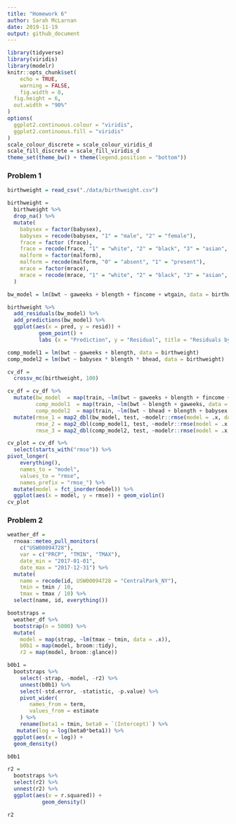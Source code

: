 ```yaml
---
title: "Homework 6"
author: Sarah McLarnan
date: 2019-11-19
output: github_document
---
```


```r
library(tidyverse)
library(viridis)
library(modelr)
knitr::opts_chunk$set(
	echo = TRUE,
	warning = FALSE,
	fig.width = 8, 
  fig.height = 6,
  out.width = "90%"
)
options(
  ggplot2.continuous.colour = "viridis",
  ggplot2.continuous.fill = "viridis"
)
scale_colour_discrete = scale_colour_viridis_d
scale_fill_discrete = scale_fill_viridis_d
theme_set(theme_bw() + theme(legend.position = "bottom"))
```

### Problem 1

```r
birthweight = read_csv("./data/birthweight.csv")

birthweight = 
  birthweight %>%
  drop_na() %>%
  mutate(
    babysex = factor(babysex),
    babysex = recode(babysex, "1" = "male", "2" = "female"),
    frace = factor (frace),
    frace = recode(frace, "1" = "white", "2" = "black", "3" = "asian", "4" = "puerto rican", "8" = "other", "9" = "unkown"),
    malform = factor(malform), 
    malform = recode(malform, "0" = "absent", "1" = "present"),
    mrace = factor(mrace), 
    mrace = recode(mrace, "1" = "white", "2" = "black", "3" = "asian", "4" = "puerto rican", "8" = "other")
  )
```

```r
bw_model = lm(bwt ~ gaweeks + blength + fincome + wtgain, data = birthweight)

birthweight %>%
  add_residuals(bw_model) %>%
  add_predictions(bw_model) %>%
  ggplot(aes(x = pred, y = resid)) +
          geom_point() +
          labs (x = "Prediction", y = "Residual", title = "Residuals by Prediction of Proposed Birthweight Model")

comp_model1 = lm(bwt ~ gaweeks + blength, data = birthweight)
comp_model2 = lm(bwt ~ babysex * blength * bhead, data = birthweight)
```

```r
cv_df = 
  crossv_mc(birthweight, 100)

cv_df = cv_df %>% 
  mutate(bw_model  = map(train, ~lm(bwt ~ gaweeks + blength + fincome + wtgain, data = .x)),
         comp_model1  = map(train, ~lm(bwt ~ blength + gaweeks, data = .x)),
         comp_model2  = map(train, ~lm(bwt ~ bhead + blength + babysex +  bhead*blength + bhead*babysex + blength*babysex + bhead*blength*babysex, data = .x))) %>% 
  mutate(rmse_1 = map2_dbl(bw_model, test, ~modelr::rmse(model = .x, data = .y)),
         rmse_2 = map2_dbl(comp_model1, test, ~modelr::rmse(model = .x, data = .y)),
         rmse_3 = map2_dbl(comp_model2, test, ~modelr::rmse(model = .x, data = .y)))

cv_plot = cv_df %>% 
  select(starts_with("rmse")) %>% 
pivot_longer(
    everything(),
    names_to = "model", 
    values_to = "rmse",
    names_prefix = "rmse_") %>% 
  mutate(model = fct_inorder(model)) %>% 
  ggplot(aes(x = model, y = rmse)) + geom_violin()
cv_plot 
```

### Problem 2

```r
weather_df = 
  rnoaa::meteo_pull_monitors(
    c("USW00094728"),
    var = c("PRCP", "TMIN", "TMAX"), 
    date_min = "2017-01-01",
    date_max = "2017-12-31") %>%
  mutate(
    name = recode(id, USW00094728 = "CentralPark_NY"),
    tmin = tmin / 10,
    tmax = tmax / 10) %>%
  select(name, id, everything())

bootstraps = 
  weather_df %>%
  bootstrap(n = 5000) %>%
  mutate(
    model = map(strap, ~lm(tmax ~ tmin, data = .x)), 
    b0b1 = map(model, broom::tidy),
    r2 = map(model, broom::glance))

b0b1 = 
  bootstraps %>%
    select(-strap, -model, -r2) %>% 
    unnest(b0b1) %>% 
    select(-std.error, -statistic, -p.value) %>%
    pivot_wider(
       names_from = term,
       values_from = estimate
    ) %>% 
    rename(beta1 = tmin, beta0 = `(Intercept)`) %>% 
   mutate(log = log(beta0*beta1)) %>%
  ggplot(aes(x = log)) + 
  geom_density()

b0b1

r2 = 
  bootstraps %>%
  select(r2) %>%
  unnest(r2) %>%
  ggplot(aes(x = r.squared)) +
           geom_density()

r2
```



